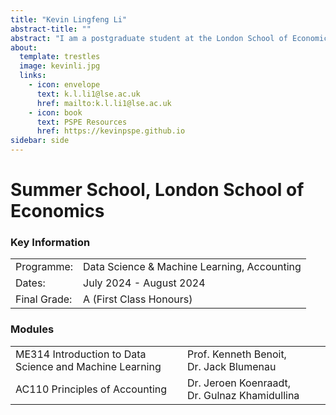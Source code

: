 ```yaml
---
title: "Kevin Lingfeng Li"
abstract-title: ""
abstract: "I am a postgraduate student at the London School of Economics, interested in applied econometrics, political economy, and development economics. I am an intern at the United Nations Development Programme."
about:
  template: trestles
  image: kevinli.jpg
  links:
    - icon: envelope
      text: k.l.li1@lse.ac.uk
      href: mailto:k.l.li1@lse.ac.uk
    - icon: book
      text: PSPE Resources
      href: https://kevinpspe.github.io
sidebar: side
---
```


# Summer School, London School of Economics

### Key Information

|              |                                             |
|--------------|---------------------------------------------|
| Programme:   | Data Science & Machine Learning, Accounting |
| Dates:       | July 2024 - August 2024                     |
| Final Grade: | A (First Class Honours)                     |

### Modules

|                                                         |                                               |
|---------------------------------------|---------------------------------|
| ME314 Introduction to Data Science and Machine Learning | Prof. Kenneth Benoit, Dr. Jack Blumenau       |
| AC110 Principles of Accounting                          | Dr. Jeroen Koenraadt, Dr. Gulnaz Khamidullina |
